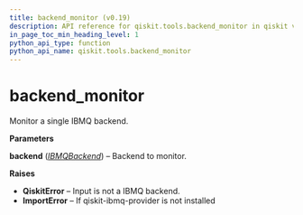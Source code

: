 ```yaml
---
title: backend_monitor (v0.19)
description: API reference for qiskit.tools.backend_monitor in qiskit v0.19
in_page_toc_min_heading_level: 1
python_api_type: function
python_api_name: qiskit.tools.backend_monitor
---
```


<span id="backend-monitor" />

# backend\_monitor

<Function id="qiskit.tools.backend_monitor" isDedicatedPage={true} github="https://github.com/qiskit/qiskit/tree/stable/0.14/qiskit/tools/monitor/overview.py" signature="backend_monitor(backend)">
  Monitor a single IBMQ backend.

  **Parameters**

  **backend** ([*IBMQBackend*](qiskit.providers.ibmq.IBMQBackend "qiskit.providers.ibmq.IBMQBackend")) – Backend to monitor.

  **Raises**

  *   **QiskitError** – Input is not a IBMQ backend.
  *   **ImportError** – If qiskit-ibmq-provider is not installed
</Function>

